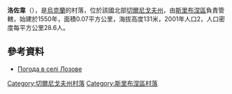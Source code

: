 {{coord|50|40|5|N|33|0|20|E|scale:100000|display=title}}

'''洛佐韋'''（{{lang-uk|Лозове}}），是[[烏克蘭|烏克蘭]]的村落，位於該國北部[[切爾尼戈夫州|切爾尼戈夫州]]，由[[斯里布涅區|斯里布涅區]]負責管轄，始建於1550年，面積0.07平方公里，海拔高度131米，2001年人口2，人口密度每平方公里28.6人。

==參考資料==
* [http://weather.in.ua/ua/chernigovskaja/13777 Погода в селі Лозове] {{Wayback|url=http://weather.in.ua/ua/chernigovskaja/13777 |date=20160305110651 }}

[[Category:切爾尼戈夫州村落|Category:切爾尼戈夫州村落]]
[[Category:斯里布涅區村落|Category:斯里布涅區村落]]
{{Chernihiv-geo-stub}}
